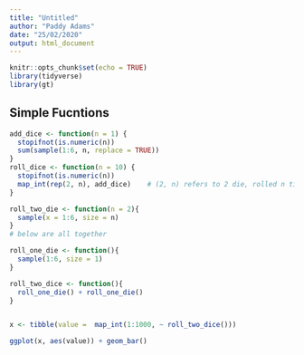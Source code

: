 ```yaml
---
title: "Untitled"
author: "Paddy Adams"
date: "25/02/2020"
output: html_document
---
```


```r
knitr::opts_chunk$set(echo = TRUE)
library(tidyverse)
library(gt)

```
## Simple Fucntions
```r
add_dice <- function(n = 1) {
  stopifnot(is.numeric(n))
  sum(sample(1:6, n, replace = TRUE))
}
roll_dice <- function(n = 10) {
  stopifnot(is.numeric(n))
  map_int(rep(2, n), add_dice)    # (2, n) refers to 2 die, rolled n times - n determind by user
}

roll_two_die <- function(n = 2){
  sample(x = 1:6, size = n)
}
# below are all together

roll_one_die <- function(){
  sample(1:6, size = 1)
}

roll_two_dice <- function(){
  roll_one_die() + roll_one_die()
}


x <- tibble(value =  map_int(1:1000, ~ roll_two_dice()))

ggplot(x, aes(value)) + geom_bar()



```